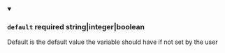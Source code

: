 
<details className="config-field" data-expandable="false" open>
<summary>

### `default` <span class="config-field-required" data-required="false">required</span> <span class="config-field-type">string|integer|boolean</span> <span class="config-field-default"></span> <span class="config-field-enum"></span>

Default is the default value the variable should have if not set by the user

</summary>



</details>
